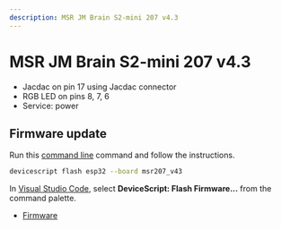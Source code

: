 ```yaml
---
description: MSR JM Brain S2-mini 207 v4.3
---
```

# MSR JM Brain S2-mini 207 v4.3




- Jacdac on pin 17 using Jacdac connector
- RGB LED on pins 8, 7, 6
- Service: power




## Firmware update

Run this [command line](/api/cli) command and follow the instructions.

```bash
devicescript flash esp32 --board msr207_v43
```

In [Visual Studio Code](/getting-started/vscode),
select **DeviceScript: Flash Firmware...** from the command palette.


- [Firmware](https://github.com/microsoft/jacdac-esp32/releases/latest/download/devicescript-esp32s2-msr207_v43-0x1000.bin)